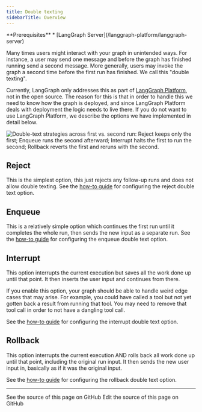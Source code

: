 ```yaml
---
title: Double texting
sidebarTitle: Overview
---
```


<Info>
**Prerequisites**
* [LangGraph Server](/langgraph-platform/langgraph-server)
</Info>

Many times users might interact with your graph in unintended ways.
For instance, a user may send one message and before the graph has finished running send a second message.
More generally, users may invoke the graph a second time before the first run has finished.
We call this "double texting".

Currently, LangGraph only addresses this as part of [LangGraph Platform](/langgraph-platform/index), not in the open source.
The reason for this is that in order to handle this we need to know how the graph is deployed, and since LangGraph Platform deals with deployment the logic needs to live there.
If you do not want to use LangGraph Platform, we describe the options we have implemented in detail below.

![Double-text strategies across first vs. second run: Reject keeps only the first; Enqueue runs the second afterward; Interrupt halts the first to run the second; Rollback reverts the first and reruns with the second.](/langgraph-platform/images/double-texting.png)

## Reject

This is the simplest option, this just rejects any follow-up runs and does not allow double texting.
See the [how-to guide](/langgraph-platform/reject-concurrent) for configuring the reject double text option.

## Enqueue

This is a relatively simple option which continues the first run until it completes the whole run, then sends the new input as a separate run.
See the [how-to guide](/langgraph-platform/enqueue-concurrent) for configuring the enqueue double text option.

## Interrupt

This option interrupts the current execution but saves all the work done up until that point.
It then inserts the user input and continues from there.

If you enable this option, your graph should be able to handle weird edge cases that may arise.
For example, you could have called a tool but not yet gotten back a result from running that tool.
You may need to remove that tool call in order to not have a dangling tool call.

See the [how-to guide](/langgraph-platform/interrupt-concurrent) for configuring the interrupt double text option.

## Rollback

This option interrupts the current execution AND rolls back all work done up until that point, including the original run input. It then sends the new user input in, basically as if it was the original input.

See the [how-to guide](/langgraph-platform/rollback-concurrent) for configuring the rollback double text option.

---

<CardGroup cols={2}>
  <Card title="View Source" icon="eye" href="https://github.com/langchain-ai/docs/blob/main/src/langgraph-platform/double-texting.mdx">
    See the source of this page on GitHub
  </Card>
  <Card title="Edit Source" icon="pen-to-square" href="https://github.com/langchain-ai/docs/edit/main/src/langgraph-platform/double-texting.mdx">
    Edit the source of this page on GitHub
  </Card>
</CardGroup>
